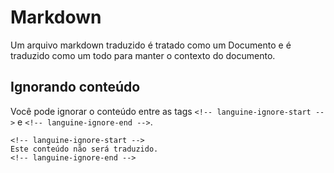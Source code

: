 # Markdown

Um arquivo markdown traduzido é tratado como um Documento e é traduzido como um todo para manter o contexto do documento.

## Ignorando conteúdo

Você pode ignorar o conteúdo entre as tags `<!-- languine-ignore-start -->` e `<!-- languine-ignore-end -->`.

```mdx
<!-- languine-ignore-start -->
Este conteúdo não será traduzido.
<!-- languine-ignore-end -->
``` 
